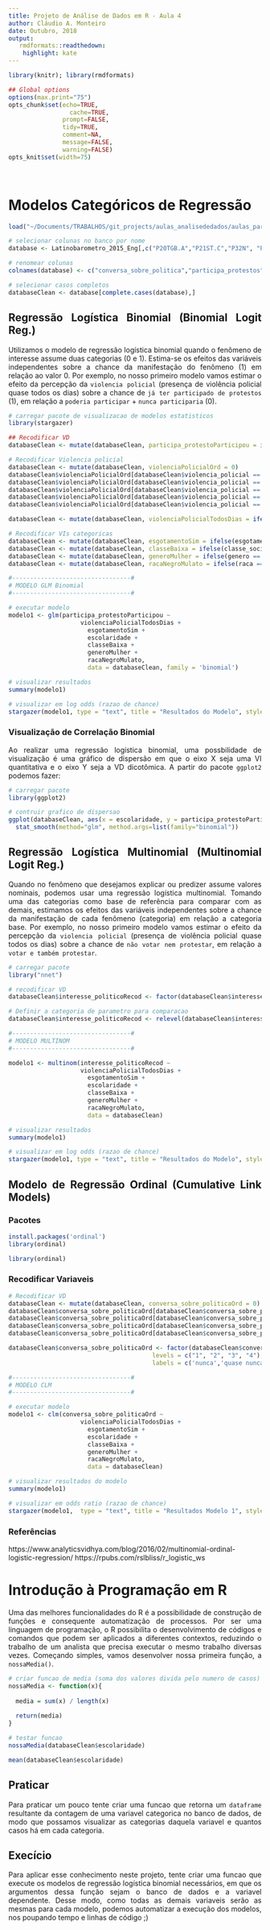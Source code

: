 ```yaml
---
title: Projeto de Análise de Dados em R - Aula 4
author: Cláudio A. Monteiro
date: Outubro, 2018
output:
   rmdformats::readthedown:
    highlight: kate
---
```

<style>
body {
text-align: justify}
</style>

```r
library(knitr); library(rmdformats)

## Global options
options(max.print="75")
opts_chunk$set(echo=TRUE,
	             cache=TRUE,
               prompt=FALSE,
               tidy=TRUE,
               comment=NA,
               message=FALSE,
               warning=FALSE)
opts_knit$set(width=75)
```

</br>

# Modelos Categóricos de Regressão 

```r
load("~/Documents/TRABALHOS/git_projects/aulas_analisededados/aulas_particulares/Projeto1/dados/Latinobarometro_2015_Eng.rdata")
```
 
```r
# selecionar colunas no banco por nome
database <- Latinobarometro_2015_Eng[,c("P20TGB.A","P21ST.C","P32N", "P63NJ.G", "S23", "S12", "S6", "S24.K", "S18")]

# renomear colunas
colnames(database) <- c("conversa_sobre_politica","participa_protestos","interesse_político", "violencia_policial", "raca", "genero", "classe_social", "esgotamento", "escolaridade")
```

```r

# selecionar casos completos
databaseClean <- database[complete.cases(database),] 
```

## Regressão Logística Binomial (Binomial Logit Reg.)

Utilizamos o modelo de regressão logística binomial quando o fenômeno de interesse assume duas categorias (0 e 1). Estima-se os efeitos das variáveis independentes sobre a chance da manifestação do fenômeno (1) em relação ao valor 0. Por exemplo, no nosso primeiro modelo vamos estimar o efeito da percepção da `violencia policial` (presença de violência policial quase todos os dias) sobre a chance de `já ter participado de protestos` (1), em relação a `poderia participar` + `nunca participaria` (0).


```r
# carregar pacote de visualizacao de modelos estatisticos
library(stargazer)
```

```r
## Recodificar VD 
databaseClean <- mutate(databaseClean, participa_protestoParticipou = ifelse(databaseClean$participa_protestos == 1, 1, 0))

# Recodificar Violencia policial
databaseClean <- mutate(databaseClean, violenciaPolicialOrd = 0)
databaseClean$violenciaPolicialOrd[databaseClean$violencia_policial == 5] <- 0
databaseClean$violenciaPolicialOrd[databaseClean$violencia_policial == 4] <- 1
databaseClean$violenciaPolicialOrd[databaseClean$violencia_policial == 3] <- 2
databaseClean$violenciaPolicialOrd[databaseClean$violencia_policial == 2] <- 3
databaseClean$violenciaPolicialOrd[databaseClean$violencia_policial == 1] <- 4

databaseClean <- mutate(databaseClean, violenciaPolicialTodosDias = ifelse(databaseClean$violencia_policial == 1, 1, 0))

# Recodificar VIs categoricas
databaseClean <- mutate(databaseClean, esgotamentoSim = ifelse(esgotamento == 1, 1, 0)) 
databaseClean <- mutate(databaseClean, classeBaixa = ifelse(classe_social == 5, 1, 0)) 
databaseClean <- mutate(databaseClean, generoMulher = ifelse(genero == 2, 1, 0)) 
databaseClean <- mutate(databaseClean, racaNegroMulato = ifelse(raca == 2 | raca == 5, 1, 0)) 
```

```r
#---------------------------------#
# MODELO GLM Binomial
#---------------------------------#

# executar modelo
modelo1 <- glm(participa_protestoParticipou ~ 
                    violenciaPolicialTodosDias + 
                      esgotamentoSim +
                      escolaridade + 
                      classeBaixa + 
                      generoMulher + 
                      racaNegroMulato, 
                      data = databaseClean, family = 'binomial')

# visualizar resultados
summary(modelo1)

# visualizar em log odds (razao de chance)
stargazer(modelo1, type = "text", title = "Resultados do Modelo", style = "ajps", apply.coef = exp, p.auto=FALSE)
```

### Visualização de Correlação Binomial

Ao realizar uma regressão logística binomial, uma possbilidade de visualização é uma gráfico de dispersão em que o eixo X seja uma VI quantitativa e o eixo Y seja a VD dicotômica. A partir do pacote `ggplot2` podemos fazer:

```r
# carregar pacote
library(ggplot2)

# contruir grafico de dispersao
ggplot(databaseClean, aes(x = escolaridade, y = participa_protestoParticipou)) + geom_point() + 
  stat_smooth(method="glm", method.args=list(family="binomial")) 

```

## Regressão Logística Multinomial (Multinomial Logit Reg.)

Quando no fenômeno que desejamos explicar ou predizer assume valores nominais, podemos usar uma regressão logística multinomial. Tomando uma das categorias como base de referência para comparar com as demais, estimamos os efeitos das variáveis independentes sobre a chance da manifestação de cada fenômeno (categoria) em relação a categoria base. Por exemplo, no nosso primeiro modelo vamos estimar o efeito da percepção da `violencia policial` (presença de violência policial quase todos os dias) sobre a chance de `não votar nem protestar`, em relação a `votar e também protestar`.

```r
# carregar pacote
library("nnet")
```

```r
# recodificar VD
databaseClean$interesse_politicoRecod <- factor(databaseClean$interesse_político, levels = c(1, 2, 3, 4, 5), labels = c('votar sempre','votar e também protestar','só protestar e não serve votar','não votar e nem protestar','nao sei'))

# Definir a categoria de parametro para comparacao
databaseClean$interesse_politicoRecod <- relevel(databaseClean$interesse_politicoRecod, ref = "votar e também protestar")
```

```r
#---------------------------------#
# MODELO MULTINOM
#---------------------------------#

modelo1 <- multinom(interesse_politicoRecod ~ 
                    violenciaPolicialTodosDias + 
                      esgotamentoSim +
                      escolaridade + 
                      classeBaixa + 
                      generoMulher + 
                      racaNegroMulato, 
                      data = databaseClean)

# visualizar resultados
summary(modelo1)

# visualizar em log odds (razao de chance)
stargazer(modelo1, type = "text", title = "Resultados do Modelo", style = "ajps", apply.coef = exp, p.auto=FALSE)
```

## Modelo de Regressão Ordinal (Cumulative Link Models)

### Pacotes

```r
install.packages('ordinal')
library(ordinal)
```

```r
library(ordinal)
```

### Recodificar Variaveis

```r
# Recodificar VD
databaseClean <- mutate(databaseClean, conversa_sobre_politicaOrd = 0)
databaseClean$conversa_sobre_politicaOrd[databaseClean$conversa_sobre_politica == 1] <- 4
databaseClean$conversa_sobre_politicaOrd[databaseClean$conversa_sobre_politica == 2] <- 3
databaseClean$conversa_sobre_politicaOrd[databaseClean$conversa_sobre_politica == 3] <- 2
databaseClean$conversa_sobre_politicaOrd[databaseClean$conversa_sobre_politica == 4] <- 1

databaseClean$conversa_sobre_politicaOrd <- factor(databaseClean$conversa_sobre_politicaOrd, 
                                        levels = c("1", "2", "3", "4"), 
                                        labels = c('nunca','quase nunca','frequentemente', 'muita frequência'), ordered = TRUE)
```

```r
#---------------------------------#
# MODELO CLM
#---------------------------------#

# executar modelo
modelo1 <- clm(conversa_sobre_politicaOrd ~ 
                    violenciaPolicialTodosDias + 
                      esgotamentoSim +
                      escolaridade + 
                      classeBaixa + 
                      generoMulher + 
                      racaNegroMulato, 
                      data = databaseClean)

# visualizar resultados do modelo
summary(modelo1)

# visualizar em odds ratio (razao de chance)
stargazer(modelo1,  type = "text", title = "Resultados Modelo 1", style = "ajps", apply.coef = exp,  p.auto=FALSE)

```

### Referências

https://www.analyticsvidhya.com/blog/2016/02/multinomial-ordinal-logistic-regression/
https://rpubs.com/rslbliss/r_logistic_ws


# Introdução à Programação em R

Uma das melhores funcionalidades do R é a possibilidade de construção de funções e consequente automatização de processos. Por ser uma linguagem de programação, o R possibilita o desenvolvimento de códigos e comandos que podem ser aplicados a diferentes contextos, reduzindo o trabalho de um analista que precisa executar o mesmo trabalho diversas vezes. Começando simples, vamos desenvolver nossa primeira função, a `nossaMedia()`.

```r
# criar funcao de media (soma dos valores divida pelo numero de casos)
nossaMedia <- function(x){
  
  media = sum(x) / length(x)
  
  return(media)
}

# testar funcao
nossaMedia(databaseClean$escolaridade)

mean(databaseClean$escolaridade)
```

## Praticar

Para praticar um pouco tente criar uma funcao que retorna um `dataframe` resultante da contagem de uma variavel categorica no banco de dados, de modo que possamos visualizar as categorias daquela variavel e quantos casos há em cada categoria.

## Execício

Para aplicar esse conhecimento neste projeto, tente criar uma funcao que execute os modelos de regressão logística binomial necessários, em que os argumentos dessa função sejam o banco de dados e a variavel dependente. Desse modo, como todas as demais variaveis serão as mesmas para cada modelo, podemos automatizar a execução dos modelos, nos poupando tempo e linhas de código ;)



